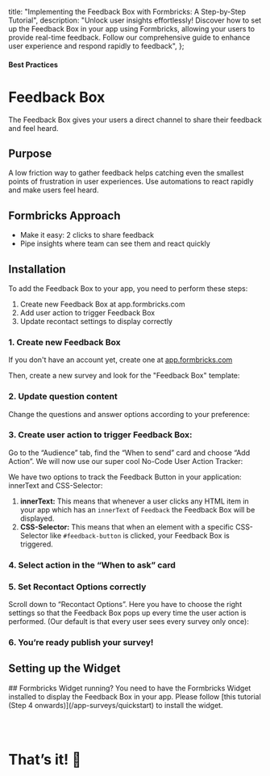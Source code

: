 

  title: "Implementing the Feedback Box with Formbricks: A Step-by-Step Tutorial",
  description:
    "Unlock user insights effortlessly! Discover how to set up the Feedback Box in your app using Formbricks, allowing your users to provide real-time feedback. Follow our comprehensive guide to enhance user experience and respond rapidly to feedback",
};

#### Best Practices

# Feedback Box

The Feedback Box gives your users a direct channel to share their feedback and feel heard.

## Purpose

A low friction way to gather feedback helps catching even the smallest points of frustration in user experiences. Use automations to react rapidly and make users feel heard.

## Formbricks Approach

- Make it easy: 2 clicks to share feedback
- Pipe insights where team can see them and react quickly

## Installation

To add the Feedback Box to your app, you need to perform these steps:

1. Create new Feedback Box at app.formbricks.com
2. Add user action to trigger Feedback Box
3. Update recontact settings to display correctly

### 1. Create new Feedback Box

If you don't have an account yet, create one at [app.formbricks.com](https://app.formbricks.com/auth/signup)

Then, create a new survey and look for the "Feedback Box" template:

<MdxImage
  src={CreateFeedbackBox}
  alt="Create feedback box by template"
  quality="100"
  className="max-w-full rounded-lg sm:max-w-3xl"
/>

### 2. Update question content

Change the questions and answer options according to your preference:

<MdxImage
  src={ChangeTextContent}
  alt="Change text content"
  quality="100"
  className="max-w-full rounded-lg sm:max-w-3xl"
/>

### 3. Create user action to trigger Feedback Box:

Go to the “Audience” tab, find the “When to send” card and choose “Add Action”. We will now use our super cool No-Code User Action Tracker:

<MdxImage src={AddAction} alt="Add action" quality="100" className="max-w-full rounded-lg sm:max-w-3xl" />

We have two options to track the Feedback Button in your application: innerText and CSS-Selector:

1. **innerText:** This means that whenever a user clicks any HTML item in your app which has an `innerText` of `Feedback` the Feedback Box will be displayed.
2. **CSS-Selector:** This means that when an element with a specific CSS-Selector like `#feedback-button` is clicked, your Feedback Box is triggered.

<div className="grid max-w-full grid-cols-2 space-x-2 sm:max-w-3xl">
  <MdxImage src={ActionText} alt="Add HTML action" quality="100" className="rounded-lg" />
  <MdxImage src={ActionCSS} alt="Add CSS action" quality="100" className="rounded-lg" />
</div>

### 4. Select action in the “When to ask” card

<MdxImage
  src={SelectAction}
  alt="Select feedback button action"
  quality="100"
  className="max-w-full rounded-lg sm:max-w-3xl"
/>

### 5. Set Recontact Options correctly

Scroll down to “Recontact Options”. Here you have to choose the right settings so that the Feedback Box pops up every time the user action is performed. (Our default is that every user sees every survey only once):

<MdxImage
  src={RecontactOptions}
  alt="Set recontact options"
  quality="100"
  className="max-w-full rounded-lg sm:max-w-3xl"
/>

### 6. You’re ready publish your survey!

<MdxImage
  src={PublishSurvey}
  alt="Publish survey"
  quality="100"
  className="max-w-full rounded-lg sm:max-w-3xl"
/>

## Setting up the Widget

<Note>
  ## Formbricks Widget running? You need to have the Formbricks Widget installed to display the Feedback Box in your app. Please follow [this tutorial (Step 4 onwards)](/app-surveys/quickstart) to install the widget.
</Note>

### &nbsp;

# That’s it! 🎉
